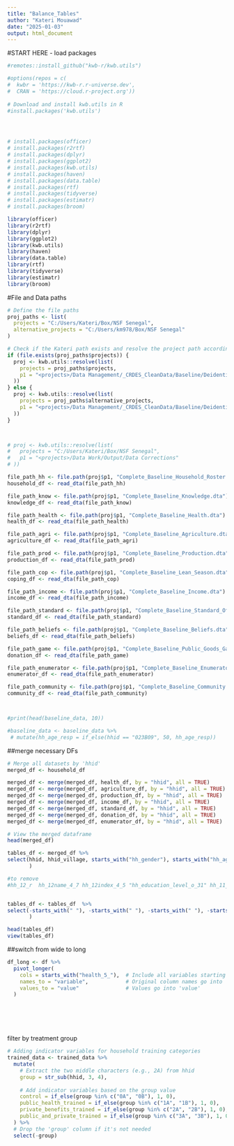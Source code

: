 ```yaml
---
title: "Balance_Tables"
author: "Kateri Mouawad"
date: "2025-01-03"
output: html_document
---
```


#START HERE - load packages

```r

#remotes::install_github("kwb-r/kwb.utils")

#options(repos = c(
#  kwbr = 'https://kwb-r.r-universe.dev',
#  CRAN = 'https://cloud.r-project.org'))
  
# Download and install kwb.utils in R
#install.packages('kwb.utils')




# install.packages(officer)
# install.packages(r2rtf)
# install.packages(dplyr)
# install.packages(ggplot2)
# install.packages(kwb.utils)
# install.packages(haven)
# install.packages(data.table)
# install.packages(rtf)
# install.packages(tidyverse)
# install.packages(estimatr)
# install.packages(broom)

library(officer)
library(r2rtf)
library(dplyr)
library(ggplot2)
library(kwb.utils)
library(haven)
library(data.table)
library(rtf)
library(tidyverse)
library(estimatr)
library(broom)

```



#File and Data paths
```r

# Define the file paths
proj_paths <- list(
  projects = "C:/Users/Kateri/Box/NSF Senegal",
  alternative_projects = "C:/Users/km978/Box/NSF Senegal"
)

# Check if the Kateri path exists and resolve the project path accordingly
if (file.exists(proj_paths$projects)) {
  proj <- kwb.utils::resolve(list(
    projects = proj_paths$projects,
    p1 = "<projects>/Data Management/_CRDES_CleanData/Baseline/Deidentified"
  ))
} else {
  proj <- kwb.utils::resolve(list(
    projects = proj_paths$alternative_projects,
    p1 = "<projects>/Data Management/_CRDES_CleanData/Baseline/Deidentified"
  ))
}



# proj <- kwb.utils::resolve(list(
#   projects = "C:/Users/Kateri/Box/NSF Senegal",
#   p1 = "<projects>/Data Work/Output/Data Corrections"
# ))

file_path_hh <- file.path(proj$p1, "Complete_Baseline_Household_Roster.dta")
household_df <- read_dta(file_path_hh)

file_path_know <- file.path(proj$p1, "Complete_Baseline_Knowledge.dta")
knowledge_df <- read_dta(file_path_know)

file_path_health <- file.path(proj$p1, "Complete_Baseline_Health.dta")
health_df <- read_dta(file_path_health)

file_path_agri <- file.path(proj$p1, "Complete_Baseline_Agriculture.dta")
agriculture_df <- read_dta(file_path_agri)

file_path_prod <- file.path(proj$p1, "Complete_Baseline_Production.dta")
production_df <- read_dta(file_path_prod)

file_path_cop <- file.path(proj$p1, "Complete_Baseline_Lean_Season.dta")
coping_df <- read_dta(file_path_cop)

file_path_income <- file.path(proj$p1, "Complete_Baseline_Income.dta")
income_df <- read_dta(file_path_income)

file_path_standard <- file.path(proj$p1, "Complete_Baseline_Standard_Of_Living.dta")
standard_df <- read_dta(file_path_standard)

file_path_beliefs <- file.path(proj$p1, "Complete_Baseline_Beliefs.dta")
beliefs_df <- read_dta(file_path_beliefs)

file_path_game <- file.path(proj$p1, "Complete_Baseline_Public_Goods_Game.dta")
donation_df <- read_dta(file_path_game)

file_path_enumerator <- file.path(proj$p1, "Complete_Baseline_Enumerator_Observations.dta")
enumerator_df <- read_dta(file_path_enumerator)

file_path_community <- file.path(proj$p1, "Complete_Baseline_Community.dta")
community_df <- read_dta(file_path_community)



#print(head(baseline_data, 10))

#baseline_data <- baseline_data %>%
 # mutate(hh_age_resp = if_else(hhid == "023B09", 50, hh_age_resp))

```


##merge necessary DFs

```r


# Merge all datasets by 'hhid'
merged_df <- household_df

merged_df <- merge(merged_df, health_df, by = "hhid", all = TRUE)
merged_df <- merge(merged_df, agriculture_df, by = "hhid", all = TRUE)
merged_df <- merge(merged_df, production_df, by = "hhid", all = TRUE)
merged_df <- merge(merged_df, income_df, by = "hhid", all = TRUE)
merged_df <- merge(merged_df, standard_df, by = "hhid", all = TRUE)
merged_df <- merge(merged_df, donation_df, by = "hhid", all = TRUE)
merged_df <- merge(merged_df, enumerator_df, by = "hhid", all = TRUE)

# View the merged dataframe
head(merged_df)

tables_df <- merged_df %>%
select(hhid, hhid_village, starts_with("hh_gender"), starts_with("hh_age"), starts_with("hh_education_skills"), starts_with("hh_education_level"), starts_with("hh_education_year_achieve"), starts_with("hh_number"), starts_with("hh_03"), starts_with("hh_10"), starts_with("hh_11"), starts_with("hh_12"), starts_with("hh_13"), starts_with("hh_14"), starts_with("hh_15"), starts_with("hh_16"), starts_with("hh_29"), starts_with("hh_16"), starts_with("health_5_2"), starts_with("health_5_3"), starts_with("health_5_5"), starts_with("health_5_6"), starts_with("health_5_7"), starts_with("agri_6_15"), starts_with("species"), starts_with("agri_income_05"), starts_with("living_01"), starts_with("living_03"), starts_with("living_04"),starts_with("living_05"),starts_with("amount_02"), starts_with("amount_05"), starts_with("face_04"),starts_with("face_13"),starts_with("enum_03"),starts_with("enum_04"),starts_with("enum_05") 
       )

#to remove 
#hh_12_r  hh_12name_4_7 hh_12index_4_5 "hh_education_level_o_31" hh_11_o_12 hh_education_skills_0_52


tables_df <- tables_df  %>%
select(-starts_with(" "), -starts_with(" "), -starts_with(" "), -starts_with(" "), -starts_with(" "), -starts_with(" "), -starts_with(" "), -starts_with(" "), -starts_with(" ")
       )

head(tables_df)
view(tables_df)

```


##switch from wide to long 


```r


df_long <- df %>%
  pivot_longer(
    cols = starts_with("health_5_"),  # Include all variables starting with "health_5_"
    names_to = "variable",            # Original column names go into 'variable'
    values_to = "value"               # Values go into 'value'
  )







```



filter by treatment group

```r


# Adding indicator variables for household training categories
trained_data <- trained_data %>%
  mutate(
    # Extract the two middle characters (e.g., 2A) from hhid
    group = str_sub(hhid, 3, 4),
    
    # Add indicator variables based on the group value
    control = if_else(group %in% c("0A", "0B"), 1, 0),
    public_health_trained = if_else(group %in% c("1A", "1B"), 1, 0),
    private_benefits_trained = if_else(group %in% c("2A", "2B"), 1, 0),
    public_and_private_trained = if_else(group %in% c("3A", "3B"), 1, 0)
  ) %>%
  # Drop the 'group' column if it's not needed
  select(-group)




```






